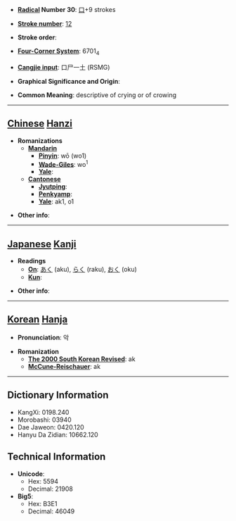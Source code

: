 * '''[[Wiktionary:Chinese radical index| Radical]] Number 30''': [[Wiktionary:Chinese radical index 口|口]]+9 strokes

* '''[[Wiktionary:Chinese total strokes index|Stroke number]]''': [[Wiktionary:Chinese total strokes index 12|12]]

* '''Stroke order''': 

* '''[[Wiktionary:Chinese four corner index|Four-Corner System]]''': 6701<sub>4</sub>

* '''[[Wiktionary:Chinese Cangjie index|Cangjie input]]''': 口尸一土 (RSMG)

* '''Graphical Significance and Origin''': 

* '''Common Meaning''': descriptive of crying or of crowing

----

== [[Chinese]] [[Hanzi]] ==

* '''Romanizations'''
** '''[[Mandarin]]'''
*** '''[[Pinyin]]''': wō (wo1)
*** '''[[Wade-Giles]]''': wo<sup>1</sup>
*** '''[[Yale]]''': 
** '''[[Cantonese]]'''
*** '''[[Jyutping]]''':
*** '''[[Penkyamp]]''': 
*** '''[[Yale]]''': ak1, o1

* '''Other info''': 

----

== [[Japanese]] [[Kanji]] ==

* '''Readings'''
** '''[[On]]''': [[あく]] (aku), [[らく]] (raku), [[おく]] (oku)
** '''[[Kun]]''': 

* '''Other info''':  

----

== [[Korean]] [[Hanja]] ==

* '''Pronunciation''': 악

* '''Romanization'''
** '''[[The 2000 South Korean Revised Romanization|The 2000 South Korean Revised]]''': ak
** '''[[McCune-Reischauer]]''': ak

----

== Dictionary Information ==

* KangXi: 0198.240
* Morobashi: 03940
* Dae Jaweon: 0420.120
* Hanyu Da Zidian: 10662.120

== Technical Information ==

* '''Unicode''':
** Hex: 5594
** Decimal: 21908
* '''Big5''':
** Hex: B3E1
** Decimal: 46049